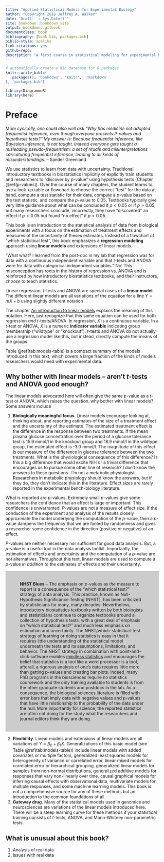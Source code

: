 ```yaml
--- 
title: "Applied Statistical Models for Experimental Biology"
author: "Copyright 2018 Jeffrey A. Walker"
date: "Draft: `r Sys.Date()`"
site: bookdown::bookdown_site
output: bookdown::gitbook
documentclass: book
bibliography: [book.bib, packages.bib]
biblio-style: apalike
link-citations: yes
github-repo: 
description: "A first course in statistical modeling for experimental biology researchers"
---
```


```r
# automatically create a bib database for R packages
knitr::write_bib(c(
  .packages(), 'bookdown', 'knitr', 'rmarkdown'
), 'packages.bib')

library(DiagrammeR)
library(here)

```

# Preface {-}

*More cynically, one could also well ask "Why has medicine not adopted frequentist inference, even though everyone presents P-values and hypothesis tests?" My answer is: Because frequentist inference, like Bayesian inference, is not taught. Instead everyone gets taught a misleading pseudo-frequentism: a set of rituals and misinterpretations caricaturing frequentist inference, leading to all kinds of misunderstandings.* -- Sander Greenland

We use statistics to learn from data with uncertainty. Traditional introductory textbooks in biostatistics implicitly or explicitly train students and researchers to "discover by p-value" using hypothesis tests (Chapter \@ref(p-values)). Over the course of many chapters, the student learns to use a look-up table or flowchart to choose the correct "test" for the data at hand, compute a test statistic for their data, compute a *p*-value based on the test statistic, and compare the *p*-value to 0.05. Textbooks typically give very little guidance about what can be concluded if $p < 0.05$ or if $p > 0.05$, but many researchers conclude, incorrectly, they have "discovered" an effect if $p < 0.05$ but found "no effect" if $p > 0.05$.

This book is an introduction to the statistical analysis of data from biological experiments with a focus on the estimation of treatment effects and measures of the uncertainty of theses estimates. Instead of a flowchart of "which statistical test", this book emphasizes a **regression modeling** approach using **linear models** and extensions of linear models.

"What what? I learned from the post-doc in my lab that regression was for data with a continuous independent variable and that *t*-tests and ANOVA were for data with categorical independent variables." No! This misconception has roots in the history of regression vs. ANOVA and is reinforced by how introductory biostatistics textbooks, and their instructors, *choose* to teach statistics.

Linear regression, *t*-tests and ANOVA are special cases of a **linear model**. The different linear models are all variations of the equation for a line $Y = mX + b$ using slightly different notation 

\begin{equation}
Y = \beta_0 + \beta_1 X
\end{equation}

The chapter [An introduction to linear models](#intro-linear-models) explains the meaning of this notation. Here, just recognize that this same equation can be used for both regression *and* *t*-tests/ANOVA. In regression, $X$ is a continuous variable. In a *t*-test or ANOVA, $X$ is a numeric **indicator variable** indicating group membership ("wildtype" or "knockout"). *t*-tests and ANOVA do not actually use a regression model like this, but instead, directly compute the means of the groups.

Table \@ref(tab:models-table) is a compact summary of the models introduced in this text, which covers a large fraction of the kinds of models researchers would need with experimental data.

## Why bother with linear models -- aren't *t*-tests and ANOVA good enough?

The linear models advocated here will often give the same *p*-value as a *t*-test or ANOVA, which raises the question, why bother with linear models? Some answers include

1. **Biologically meaningful focus**. Linear models encourage looking at, thinking about, and reporting estimates of the size of a treatment effect and the uncertainty of the estimate. The estimated treatment effect is the difference in the response between two treatments. If the mean plasma glucose concentration over the period of a glucose tolerance test is 15.9 mmol/l in the knockout group and 18.9 mmol/l in the wildtype group, the estimated effect is -3.0 mmol/l. The magnitude of this effect is our measure of the difference in glucose tolerance between the two treatments. What is the physiological consequence of this difference? Is this a big difference that would excite NIH or a trivial difference that encourages us to pursue some other line of research? I don't know the answers to these questions-- I'm not a metabolic physiologist. Researchers in metabolic physiology should know the answers, but if they do, they don't indicate this in the literature. Effect sizes are rarely reported in the experimental bench-biology literature.

What is reported are *p*-values. Extremely small *p*-values give some researchers the confidence that an effect is large or important. This confidence is unwarranted. *P*-values are not a measure of effect size. If the conduction of the experiment and analysis of the results closely approximate the model underlying the computation of the *p*-value, then a *p*-value dampens the frequency that we are fooled by randomness and gives a researcher some confidence in the direction (positive or negative) of an effect.

*P*-values are neither necessary nor sufficient for good data analysis. But, a *p*-value is a useful tool in the data analysis toolkit. Importantly, the estimation of effects and uncertainty and the computation of a *p*-value are not alternatives. Throughout this text, linear models are used to compute a *p*-value *in addition to* the estimates of effects and their uncertainty.

<div style="background-color:#cccccc; text-align:left; vertical-align: middle; padding:20px 47px;">
**NHST Blues** -- The emphasis on *p*-values as *the* measure to report is a consequence of the "which statistical test?" strategy of data analysis. This practice, known as Null-Hypothesis Significance Testing (NHST), has been criticized by statisticians for many, many decades. Nevertheless, introductory biostatistics textbooks written by both biologists and statisticians continue to organize textbooks around a collection of hypothesis tests, with a great deal of emphasis on "which statistical test?" and much less emphasis on estimation and uncertainty. The NHST/which-statistical-test strategy of learning or doing statistics is easy in that it requires little understanding of the statistical model underneath the tests and its assumptions, limitations, and behavior. The NHST strategy in combination with point-and-click software enables [mindless statistics](https://www.sciencedirect.com/science/article/abs/pii/S1053535704000927){target="_blank"} and encourages the belief that statistics is a tool like a word processor is a tool, afterall, a rigorous analysis of one's data requires little more than getting p-values and creating bar plots. Indeed, many PhD programs in the biosciences require no statistics coursework and the only training available to students is from the other graduate students and postdocs in the lab. As a consequence, the biological sciences literature is filled with error bars that imply data with negative values and p-values that have little relationship to the probability of the data under the null. More importantly for science, the reported statistics are often not doing for the study what the researchers and journal editors think they are doing.
</div> 

2. **Flexibility**. Linear models and extensions of linear models are all variations of $Y = \beta_0 + \beta_1 X$. Generalizations of this basic model (see Table \@ref(tab:models-table)) include linear models with added covariates or multiple factors, generalized least squares models for heterogeneity of variance or correlated error, linear mixed models for correlated error or hierarchical grouping, generalized linear models for samples from non-normal distributions, generalized additive models for responses that vary non-linearly over time, causal graphical models for inferring causal effects with observational data, multivariate models for multiple responses, and some machine learning models. This book is not a comprehensive source for any of these methods but an introduction to the common foundations of all. 
3. **Gateway drug**. Many of the statistical models used in genomics and neurosciences are variations of the linear models introduced here. There will be a steep learning curve for these methods if your statistical training consists of *t*-tests, ANOVA, and Mann-Whitney non-parametric tests.

## What is unusual about this book?

1. Analysis of real data
2. issues with real data

